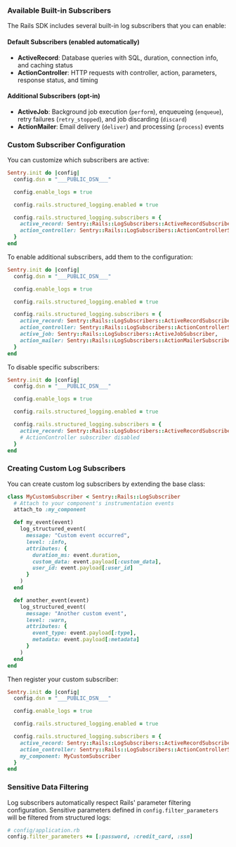 ### Available Built-in Subscribers

The Rails SDK includes several built-in log subscribers that you can enable:

#### Default Subscribers (enabled automatically)
- **ActiveRecord**: Database queries with SQL, duration, connection info, and caching status
- **ActionController**: HTTP requests with controller, action, parameters, response status, and timing

#### Additional Subscribers (opt-in)
- **ActiveJob**: Background job execution (`perform`), enqueueing (`enqueue`), retry failures (`retry_stopped`), and job discarding (`discard`)
- **ActionMailer**: Email delivery (`deliver`) and processing (`process`) events

### Custom Subscriber Configuration

You can customize which subscribers are active:

```ruby
Sentry.init do |config|
  config.dsn = "___PUBLIC_DSN___"

  config.enable_logs = true

  config.rails.structured_logging.enabled = true

  config.rails.structured_logging.subscribers = {
    active_record: Sentry::Rails::LogSubscribers::ActiveRecordSubscriber,
    action_controller: Sentry::Rails::LogSubscribers::ActionControllerSubscriber
  }
end
```

To enable additional subscribers, add them to the configuration:

```ruby
Sentry.init do |config|
  config.dsn = "___PUBLIC_DSN___"

  config.enable_logs = true

  config.rails.structured_logging.enabled = true

  config.rails.structured_logging.subscribers = {
    active_record: Sentry::Rails::LogSubscribers::ActiveRecordSubscriber,
    action_controller: Sentry::Rails::LogSubscribers::ActionControllerSubscriber,
    active_job: Sentry::Rails::LogSubscribers::ActiveJobSubscriber,
    action_mailer: Sentry::Rails::LogSubscribers::ActionMailerSubscriber
  }
end
```

To disable specific subscribers:

```ruby
Sentry.init do |config|
  config.dsn = "___PUBLIC_DSN___"

  config.enable_logs = true

  config.rails.structured_logging.enabled = true

  config.rails.structured_logging.subscribers = {
    active_record: Sentry::Rails::LogSubscribers::ActiveRecordSubscriber
    # ActionController subscriber disabled
  }
end
```

### Creating Custom Log Subscribers

You can create custom log subscribers by extending the base class:

```ruby
class MyCustomSubscriber < Sentry::Rails::LogSubscriber
  # Attach to your component's instrumentation events
  attach_to :my_component

  def my_event(event)
    log_structured_event(
      message: "Custom event occurred",
      level: :info,
      attributes: {
        duration_ms: event.duration,
        custom_data: event.payload[:custom_data],
        user_id: event.payload[:user_id]
      }
    )
  end

  def another_event(event)
    log_structured_event(
      message: "Another custom event",
      level: :warn,
      attributes: {
        event_type: event.payload[:type],
        metadata: event.payload[:metadata]
      }
    )
  end
end
```

Then register your custom subscriber:

```ruby
Sentry.init do |config|
  config.dsn = "___PUBLIC_DSN___"

  config.enable_logs = true

  config.rails.structured_logging.enabled = true

  config.rails.structured_logging.subscribers = {
    active_record: Sentry::Rails::LogSubscribers::ActiveRecordSubscriber,
    action_controller: Sentry::Rails::LogSubscribers::ActionControllerSubscriber,
    my_component: MyCustomSubscriber
  }
end
```

### Sensitive Data Filtering

Log subscribers automatically respect Rails' parameter filtering configuration. Sensitive parameters defined in `config.filter_parameters` will be filtered from structured logs:

```ruby
# config/application.rb
config.filter_parameters += [:password, :credit_card, :ssn]
```
